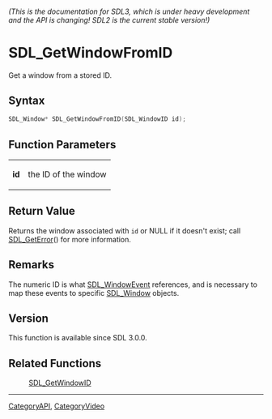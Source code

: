 ====== (This is the documentation for SDL3, which is under heavy development and the API is changing! SDL2 is the current stable version!) ======
= SDL_GetWindowFromID =

Get a window from a stored ID.

== Syntax ==

<syntaxhighlight lang='c'>
SDL_Window* SDL_GetWindowFromID(SDL_WindowID id);
</syntaxhighlight>

== Function Parameters ==

{|
|'''id'''
|the ID of the window
|}

== Return Value ==

Returns the window associated with <code>id</code> or NULL if it doesn't
exist; call [[SDL_GetError]]() for more information.

== Remarks ==

The numeric ID is what [[SDL_WindowEvent]] references, and is necessary to
map these events to specific [[SDL_Window]] objects.

== Version ==

This function is available since SDL 3.0.0.

== Related Functions ==

:[[SDL_GetWindowID]]

----
[[CategoryAPI]], [[CategoryVideo]]


